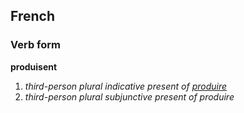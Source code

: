 ==French==
===Verb form===
'''produisent'''

# ''third-person plural indicative present of [[produire]]''
# ''third-person plural subjunctive present of produire''